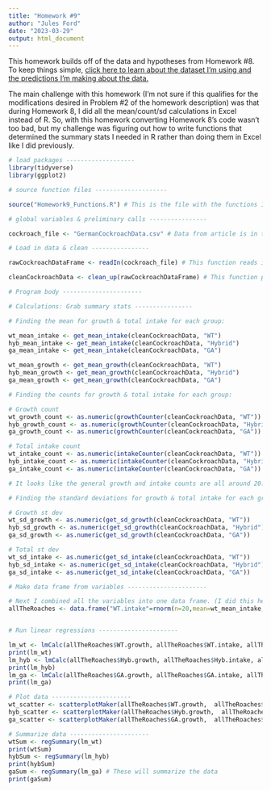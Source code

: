```yaml
---
title: "Homework #9"
author: "Jules Ford"
date: "2023-03-29"
output: html_document
---
```


This homework builds off of the data and hypotheses from Homework #8. To keep things simple, [click here to learn about the dataset I'm using and the predictions I'm making about the data.](homework8.html)

The main challenge with this homework (I'm not sure if this qualifies for the modifications desired in Problem #2 of the homework description) was that during Homework 8, I did all the mean/count/sd calculations in Excel instead of R. So, with this homework converting Homework 8's code wasn't too bad, but my challenge was figuring out how to write functions that determined the summary stats I needed in R rather than doing them in Excel like I did previously.

```r

# load packages -------------------
library(tidyverse)
library(ggplot2)

# source function files --------------------

source("Homework9_Functions.R") # This is the file with the functions I will need

# global variables & preliminary calls ----------------

cockroach_file <- "GermanCockroachData.csv" # Data from article is in the file with this name

# Load in data & clean ----------------

rawCockroachDataFrame <- readIn(cockroach_file) # This function reads in the data

cleanCockroachData <- clean_up(rawCockroachDataFrame) # This function pares down the data frame to the cockroaches that were on a medium protein diet using the filter() and dplyr::select() function.

# Program body ----------------------

# Calculations: Grab summary stats ----------------

# Finding the mean for growth & total intake for each group:

wt_mean_intake <- get_mean_intake(cleanCockroachData, "WT")
hyb_mean_intake <- get_mean_intake(cleanCockroachData, "Hybrid")
ga_mean_intake <- get_mean_intake(cleanCockroachData, "GA")

wt_mean_growth <- get_mean_growth(cleanCockroachData, "WT")
hyb_mean_growth <- get_mean_growth(cleanCockroachData, "Hybrid")
ga_mean_growth <- get_mean_growth(cleanCockroachData, "GA")

# Finding the counts for growth & total intake for each group:

# Growth count
wt_growth_count <- as.numeric(growthCounter(cleanCockroachData, "WT"))
hyb_growth_count <- as.numeric(growthCounter(cleanCockroachData, "Hybrid"))
ga_growth_count <- as.numeric(growthCounter(cleanCockroachData, "GA"))

# Total intake count
wt_intake_count <- as.numeric(intakeCounter(cleanCockroachData, "WT"))
hyb_intake_count <- as.numeric(intakeCounter(cleanCockroachData, "Hybrid"))
ga_intake_count <- as.numeric(intakeCounter(cleanCockroachData, "GA"))

# It looks like the general growth and intake counts are all around 20. So, I'm going to standardize it so that there's n=20 for all of the metrics.

# Finding the standard deviations for growth & total intake for each group:

# Growth st dev
wt_sd_growth <- as.numeric(get_sd_growth(cleanCockroachData, "WT"))
hyb_sd_growth <- as.numeric(get_sd_growth(cleanCockroachData, "Hybrid"))
ga_sd_growth <- as.numeric(get_sd_growth(cleanCockroachData, "GA"))

# Total st dev
wt_sd_intake <- as.numeric(get_sd_intake(cleanCockroachData, "WT"))
hyb_sd_intake <- as.numeric(get_sd_intake(cleanCockroachData, "Hybrid"))
ga_sd_intake <- as.numeric(get_sd_intake(cleanCockroachData, "GA"))

# Make data frame from variables ----------------------

# Next I combined all the variables into one data frame. (I did this here because it's more efficient.)
allTheRoaches <- data.frame("WT.intake"=rnorm(n=20,mean=wt_mean_intake,sd=wt_sd_intake),"WT.growth"=rnorm(n=20,mean=wt_mean_growth,sd=wt_sd_growth),"Hyb.intake"=rnorm(n=20,mean=hyb_mean_intake,sd=hyb_sd_intake),"Hyb.growth"=rnorm(n=20,mean=hyb_mean_growth,sd=hyb_sd_growth),"GA.intake"=rnorm(n=20,mean=ga_mean_intake,sd=ga_sd_intake),"GA.growth"=rnorm(n=20,mean=ga_mean_growth,sd=ga_sd_growth))


# Run linear regressions ----------------------

lm_wt <- lmCalc(allTheRoaches$WT.growth, allTheRoaches$WT.intake, allTheRoaches)
print(lm_wt)
lm_hyb <- lmCalc(allTheRoaches$Hyb.growth, allTheRoaches$Hyb.intake, allTheRoaches)
print(lm_hyb)
lm_ga <- lmCalc(allTheRoaches$GA.growth, allTheRoaches$GA.intake, allTheRoaches)
print(lm_ga)

# Plot data ----------------------
wt_scatter <- scatterplotMaker(allTheRoaches$WT.growth,  allTheRoaches$WT.intake, "Wild Type intake versus growth", allTheRoaches)
hyb_scatter <- scatterplotMaker(allTheRoaches$Hyb.growth,  allTheRoaches$Hyb.intake, "Hybrid intake versus growth", allTheRoaches)
ga_scatter <- scatterplotMaker(allTheRoaches$GA.growth,  allTheRoaches$GA.intake, "Glucose Averse intake versus growth", allTheRoaches) # These will generate scatterplots of the data

# Summarize data ----------------------
wtSum <- regSummary(lm_wt)
print(wtSum)
hybSum <- regSummary(lm_hyb)
print(hybSum)
gaSum <- regSummary(lm_ga) # These will summarize the data
print(gaSum)

```


